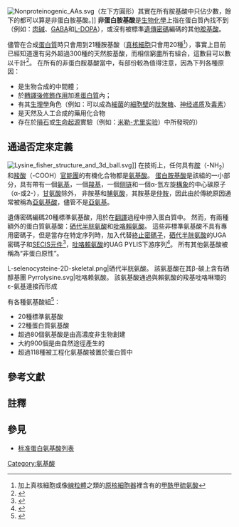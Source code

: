 {{Expand English|Image editing}}
[[File:Nonproteinogenic_AAs.svg|thumbnail]]（左下方圓形）其實在所有胺基酸中只佔少數，餘下的都可以算是非蛋白胺基酸。]]
'''非蛋白胺基酸'''是[[生物化學|生物化學]]上指在蛋白質內找不到（例如：[[肉碱|肉碱]]、[[GABA|GABA]]和[[L-DOPA|L-DOPA]]），或沒有被標準[[遺傳密碼|遺傳密碼]]編碼的其他[[胺基酸|胺基酸]]。

儘管在合成[[蛋白質|蛋白質]]時只會用到21種胺基酸（[[真核生物|真核細胞]]只會用20種<ref group=note>加上真核細胞或像[[線粒體|線粒體]]之類的[[原核|原核]][[細胞器|細胞器]]裡含有的[[甲酰甲硫氨酸|甲酰甲硫氨酸]]</ref>），事實上目前已經知道還有另外超過300種的天然胺基酸，而相信窮盡所有組合，這數目可以數以千計<ref>{{Cite journal | last1 = Ambrogelly | first1 = A. | last2 = Palioura | first2 = S. | last3 = Söll | first3 = D. 
| doi = 10.1038/nchembio847 | title = Natural expansion of the genetic code | journal = Nature Chemical Biology | volume = 3 | issue = 1 | pages = 29–35 | year = 2007 | pmid = 17173027 | pmc = 
}}</ref>。
在所有的非蛋白胺基酸當中，有部份較為值得注意，因為下列各種原因：
*是生物合成的中間體；
*於[[翻译后修饰|轉譯後修飾作用]]加進[[蛋白質|蛋白質]]內；
* 有其[[生理學|生理學]]角色（例如：可以成為[[細菌|細菌]]的[[細胞壁|細胞壁]]的[[肽聚糖|肽聚糖]]、[[神经递质|神经递质]]及[[毒素|毒素]]）
*是天然及人工合成的藥用化合物
*存在於[[隕石|隕石]]或[[生命起源|生命起源]]實驗（例如：[[米勒-尤里实验|米勒-尤里实验]]）中所發現的​）

==通過否定來定義==
[[File:Lysine_fisher_structure_and_3d_ball.svg|thumb]]]]
在技術上，任何具有[[胺|胺]]（-NH<sub>2</sub>）和[[羧酸|羧酸]]（-COOH）[[官能團|官能團]]的有機化合物都是[[氨基酸|氨基酸]]。 [[蛋白胺基酸|蛋白胺基酸]]是該組的一小部分，具有帶有一個[[氨基|氨基]]，一個[[羧基|羧基]]，一個[[侧链|侧链]]和一個α-氫左旋[[立体异构|構象]]的中心碳原子（α-或2-），[[甘氨酸|甘氨酸]]除外， 非胺基和[[脯氨酸|脯氨酸]]，其胺基是[[仲胺|仲胺]]，因此由於傳統原因通常被稱為[[亞氨基酸|亞氨基酸]]，儘管不是[[亞氨基|亞氨基]]。

遺傳密碼編碼20種標準氨基酸，用於在[[翻譯|翻譯]]過程中摻入蛋白質中。 然而，有兩種額外的蛋白質氨基酸：[[硒代半胱氨酸|硒代半胱氨酸]]和[[吡咯賴氨酸|吡咯賴氨酸]]。 這些非標準氨基酸不具有專用密碼子，但是當存在特定序列時，加入代替[[終止密碼子|終止密碼子]]，[[硒代半胱氨酸|硒代半胱氨酸]]的UGA密碼子和[[SECIS元件|SECIS元件]]<ref>{{Cite journal 
| doi = 10.1016/0968-0004(91)90180-4 
| last1 = Böck | first1 = A. 
| last2 = Forchhammer | first2 = K. 
| last3 = Heider | first3 = J. 
| last4 = Baron | first4 = C. 
| title = Selenoprotein synthesis: An expansion of the genetic code 
| journal = Trends in Biochemical Sciences 
| volume = 16 
| issue = 12 
| pages = 463–467 
| year = 1991 
| pmid = 1838215
}}</ref>，[[吡咯賴氨酸|吡咯賴氨酸]]的UAG PYLIS下游序列<ref>{{Cite journal 
| last1 = Théobald-Dietrich | first1 = A. 
| last2 = Giegé | first2 = R. 
| last3 = Rudinger-Thirion | first3 = J. L. 
| doi = 10.1016/j.biochi.2005.03.006 
| title = Evidence for the existence in mRNAs of a hairpin element responsible for ribosome dependent pyrrolysine insertion into proteins 
| journal = Biochimie 
| volume = 87 
| issue = 9–10 
| pages = 813–817 
| year = 2005 
| pmid = 16164991 
| pmc = 
}}</ref>。 所有其他氨基酸被稱為“非蛋白原性”。
<gallery>
L-selenocysteine-2D-skeletal.png|硒代半胱氨酸。 該氨基酸在其β-碳上含有硒醇基團
Pyrrolysine.svg|吡咯赖氨酸。 該氨基酸通過與賴氨酸的羧基吡咯啉環的ε-氨基連接而形成
</gallery>

有各種氨基酸組<ref name="aa_rev">{{Cite journal | last1 = Lu | first1 = Y. | last2 = Freeland | first2 = S. | title = On the evolution of the standard amino-acid alphabet | journal = Genome Biology | volume = 7 | issue = 1 | pages = 102 | doi = 10.1186/gb-2006-7-1-102 | year = 2006 | pmid =  16515719| pmc =1431706 }}</ref>：
*     20種標準氨基酸
*     22種蛋白質氨基酸
*     超過80個氨基酸是由高濃度非生物創建
*     大約900個是由自然途徑產生的
*     超過118種被工程化氨基酸被置於蛋白質中

==參考文獻==
{{reflist}}

==註釋==
{{reflist|group=note}}

==參見==
*[[标准蛋白氨基酸列表|标准蛋白氨基酸列表]]

{{AminoAcids}}

[[Category:氨基酸|Category:氨基酸]]